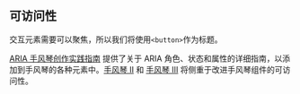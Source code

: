 ## 可访问性

交互元素需要可以聚焦，所以我们将使用`<button>`作为标题。

[ARIA 手风琴创作实践指南](https://www.w3.org/WAI/ARIA/apg/patterns/accordion) 提供了关于 ARIA 角色、状态和属性的详细指南，以添加到手风琴的各种元素中。[手风琴 II](/questions/user-interface/accordion-ii) 和 [手风琴 III](/questions/user-interface/accordion-iii) 将侧重于改进手风琴组件的可访问性。
